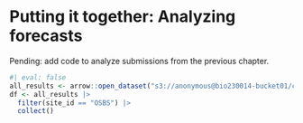 # Putting it together: Analyzing forecasts {#sec-analysis}

Pending: add code to analyze submissions from the previous chapter.

```r
#| eval: false
all_results <- arrow::open_dataset("s3://anonymous@bio230014-bucket01/challenges/scores/parquet/project_id=neon4cast/duration=P1D/variable=nee/model_id=bookcast_forest?endpoint_override=sdsc.osn.xsede.org")
df <- all_results |> 
  filter(site_id == "OSBS") |> 
  collect()
```
